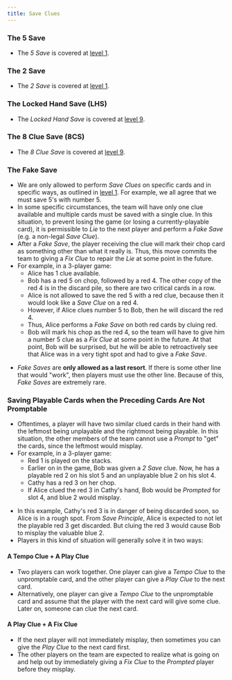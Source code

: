 ```yaml
---
title: Save Clues
---
```



### The 5 Save

- The _5 Save_ is covered at [level 1](../level-1.mdx#the-5-save).

### The 2 Save

- The _2 Save_ is covered at [level 1](../level-1.mdx#the-2-save).

### The Locked Hand Save (LHS)

- The _Locked Hand Save_ is covered at [level 9](../level-9.mdx#the-locked-hand-save-lhs).

### The 8 Clue Save (8CS)

- The _8 Clue Save_ is covered at [level 9](../level-9.mdx#the-8-clue-save-8cs).

### The Fake Save

- We are only allowed to perform _Save Clues_ on specific cards and in specific ways, as outlined in [level 1](level-1.mdx#save-clues). For example, we all agree that we must save 5's with number 5.
- In some specific circumstances, the team will have only one clue available and multiple cards must be saved with a single clue. In this situation, to prevent losing the game (or losing a currently-playable card), it is permissible to _Lie_ to the next player and perform a _Fake Save_ (e.g. a non-legal _Save Clue_).
- After a _Fake Save_, the player receiving the clue will mark their chop card as something other than what it really is. Thus, this move commits the team to giving a _Fix Clue_ to repair the _Lie_ at some point in the future.
- For example, in a 3-player game:
  - Alice has 1 clue available.
  - Bob has a red 5 on chop, followed by a red 4. The other copy of the red 4 is in the discard pile, so there are two critical cards in a row.
  - Alice is not allowed to save the red 5 with a red clue, because then it would look like a _Save Clue_ on a red 4.
  - However, if Alice clues number 5 to Bob, then he will discard the red 4.
  - Thus, Alice performs a _Fake Save_ on both red cards by cluing red.
  - Bob will mark his chop as the red 4, so the team will have to give him a number 5 clue as a _Fix Clue_ at some point in the future. At that point, Bob will be surprised, but he will be able to retroactively see that Alice was in a very tight spot and had to give a _Fake Save_.

<FakeSave />

- _Fake Saves_ are **only allowed as a last resort**. If there is some other line that would "work", then players must use the other line. Because of this, _Fake Saves_ are extremely rare.

### Saving Playable Cards when the Preceding Cards Are Not Promptable

- Oftentimes, a player will have two similar clued cards in their hand with the leftmost being unplayable and the rightmost being playable. In this situation, the other members of the team cannot use a _Prompt_ to "get" the cards, since the leftmost would misplay.
- For example, in a 3-player game:
  - Red 1 is played on the stacks.
  - Earlier on in the game, Bob was given a _2 Save_ clue. Now, he has a playable red 2 on his slot 5 and an unplayable blue 2 on his slot 4.
  - Cathy has a red 3 on her chop.
  - If Alice clued the red 3 in Cathy's hand, Bob would be _Prompted_ for slot 4, and blue 2 would misplay.

<SavingPlayableCards />

- In this example, Cathy's red 3 is in danger of being discarded soon, so Alice is in a rough spot. From _Save Principle_, Alice is expected to not let the playable red 3 get discarded. But cluing the red 3 would cause Bob to misplay the valuable blue 2.
- Players in this kind of situation will generally solve it in two ways:

#### A Tempo Clue + A Play Clue

- Two players can work together. One player can give a _Tempo Clue_ to the unpromptable card, and the other player can give a _Play Clue_ to the next card.
- Alternatively, one player can give a _Tempo Clue_ to the unpromptable card and assume that the player with the next card will give some clue. Later on, someone can clue the next card.

#### A Play Clue + A Fix Clue

- If the next player will not immediately misplay, then sometimes you can give the _Play Clue_ to the next card first.
- The other players on the team are expected to realize what is going on and help out by immediately giving a _Fix Clue_ to the _Prompted_ player before they misplay.
